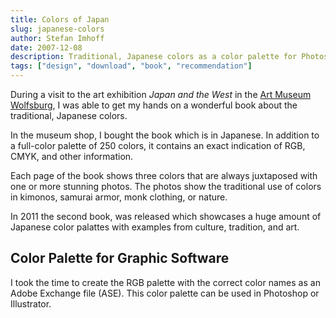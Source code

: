```yaml
---
title: Colors of Japan
slug: japanese-colors
author: Stefan Imhoff
date: 2007-12-08
description: Traditional, Japanese colors as a color palette for Photoshop and Illustrator to download (FREE).
tags: ["design", "download", "book", "recommendation"]
---
```


During a visit to the art exhibition _Japan and the West_ in the [Art Museum Wolfsburg](https://www.kunstmuseum-wolfsburg.de/), I was able to get my hands on a wonderful book about the traditional, Japanese colors.

In the museum shop, I bought the book _<AffiliateLink asin="4894445786" text="The Traditional Colors of Japan" />_ which is in Japanese. In addition to a full-color palette of 250 colors, it contains an exact indication of RGB, CMYK, and other information.

<Bookshelf>
  <AmazonBook asin="4894445786" alt="The Traditional Colors of Japan" />
  <AmazonBook asin="475624114X" alt="Traditional Japanese Color Palette" />
</Bookshelf>

Each page of the book shows three colors that are always juxtaposed with one or more stunning photos. The photos show the traditional use of colors in kimonos, samurai armor, monk clothing, or nature.

In 2011 the second book, _<AffiliateLink asin="475624114X" text="Traditional Japanese Color Palette" />_ was released which showcases a huge amount of Japanese color palattes with examples from culture, tradition, and art.

## Color Palette for Graphic Software

I took the time to create the RGB palette with the correct color names as an Adobe Exchange file (ASE). This color palette can be used in Photoshop or Illustrator.

<Figure>
  <MoreLink href="/traditional-colors-of-japan/" text="See Traditional Colors of Japan" />
</Figure>
